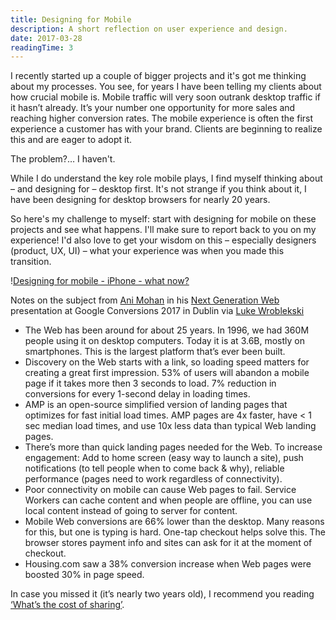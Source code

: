 ```yaml
---
title: Designing for Mobile
description: A short reflection on user experience and design.
date: 2017-03-28
readingTime: 3
---
```


I recently started up a couple of bigger projects and it's got me thinking about my processes. You see, for years I have been telling my clients about how crucial mobile is. Mobile traffic will very soon outrank desktop traffic if it hasn’t already. It’s your number one opportunity for more sales and reaching higher conversion rates. The mobile experience is often the first experience a customer has with your brand. Clients are beginning to realize this and are eager to adopt it.

The problem?… I haven't.

While I do understand the key role mobile plays, I find myself thinking about &#8211; and designing for &#8211; desktop first. It's not strange if you think about it, I have been designing for desktop browsers for nearly 20 years.

So here's my challenge to myself: start with designing for mobile on these projects and see what happens. I'll make sure to report back to you on my experience! I'd also love to get your wisdom on this &#8211; especially designers (product, UX, UI) &#8211; what your experience was when you made this transition.

!<a href="/images/articles/jamie-street-113843-1024x714.jpg">Designing for mobile - iPhone - what now?</a>

Notes on the subject from <a href="https://twitter.com/ani_c_mohan?lang=en" target="_blank">Ani Mohan</a> in his <a href="https://www.youtube.com/user/conversionsatgoogle" target="_blank">Next Generation Web</a> presentation at Google Conversions 2017 in Dublin via <a href="http://www.lukew.com/ff/entry.asp?1966" target="_blank">Luke Wroblekski</a>

- The Web has been around for about 25 years. In 1996, we had 360M people using it on desktop computers. Today it is at 3.6B, mostly on smartphones. This is the largest platform that’s ever been built.
- Discovery on the Web starts with a link, so loading speed matters for creating a great first impression. 53% of users will abandon a mobile page if it takes more then 3 seconds to load. 7% reduction in conversions for every 1-second delay in loading times.
- AMP is an open-source simplified version of landing pages that optimizes for fast initial load times. AMP pages are 4x faster, have < 1 sec median load times, and use 10x less data than typical Web landing pages.
- There’s more than quick landing pages needed for the Web. To increase engagement: Add to home screen (easy way to launch a site), push notifications (to tell people when to come back & why), reliable performance (pages need to work regardless of connectivity).
- Poor connectivity on mobile can cause Web pages to fail. Service Workers can cache content and when people are offline, you can use local content instead of going to server for content.
- Mobile Web conversions are 66% lower than the desktop. Many reasons for this, but one is typing is hard. One-tap checkout helps solve this. The browser stores payment info and sites can ask for it at the moment of checkout.
- Housing.com saw a 38% conversion increase when Web pages were boosted 30% in page speed.

In case you missed it (it’s nearly two years old), I recommend you reading <a href="https://antonsten.com/what-is-cost-of-sharing/" target="_blank">‘What’s the cost of sharing’</a>.